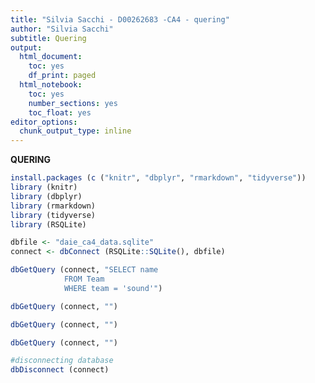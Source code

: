```yaml
---
title: "Silvia Sacchi - D00262683 -CA4 - quering"
author: "Silvia Sacchi"
subtitle: Quering
output:
  html_document:
    toc: yes
    df_print: paged
  html_notebook:
    toc: yes
    number_sections: yes
    toc_float: yes
editor_options:
  chunk_output_type: inline
---
```


**QUERING**
```r
install.packages (c ("knitr", "dbplyr", "rmarkdown", "tidyverse"))
library (knitr)
library (dbplyr)
library (rmarkdown)
library (tidyverse)
library (RSQLite)
```
```r
dbfile <- "daie_ca4_data.sqlite"
connect <- dbConnect (RSQLite::SQLite(), dbfile)
```
```r
dbGetQuery (connect, "SELECT name
            FROM Team
            WHERE team = 'sound'")
```
```r
dbGetQuery (connect, "")
```
```r
dbGetQuery (connect, "")
```
```r
dbGetQuery (connect, "")
```
```r
#disconnecting database
dbDisconnect (connect)
```








